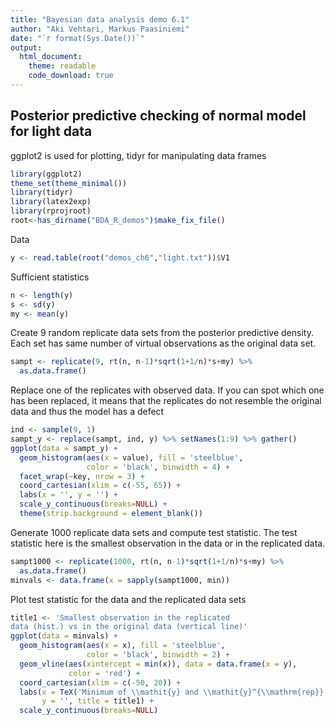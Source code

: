 ```yaml
---
title: "Bayesian data analysis demo 6.1"
author: "Aki Vehtari, Markus Paasiniemi"
date: "`r format(Sys.Date())`"
output:
  html_document:
    theme: readable
    code_download: true
---
```

## Posterior predictive checking of normal model for light data

ggplot2 is used for plotting, tidyr for manipulating data frames

```r
library(ggplot2)
theme_set(theme_minimal())
library(tidyr)
library(latex2exp)
library(rprojroot)
root<-has_dirname("BDA_R_demos")$make_fix_file()
```

Data

```r
y <- read.table(root("demos_ch6","light.txt"))$V1
```

Sufficient statistics

```r
n <- length(y)
s <- sd(y)
my <- mean(y)
```

Create 9 random replicate data sets from the posterior
predictive density.
Each set has same number of virtual observations as the
original data set.

```r
sampt <- replicate(9, rt(n, n-1)*sqrt(1+1/n)*s+my) %>%
  as.data.frame()
```

Replace one of the replicates with observed data.
If you can spot which one has been replaced, it means
that the replicates do not resemble the original data
and thus the model has a defect

```r
ind <- sample(9, 1)
sampt_y <- replace(sampt, ind, y) %>% setNames(1:9) %>% gather()
ggplot(data = sampt_y) +
  geom_histogram(aes(x = value), fill = 'steelblue',
                 color = 'black', binwidth = 4) +
  facet_wrap(~key, nrow = 3) +
  coord_cartesian(xlim = c(-55, 65)) +
  labs(x = '', y = '') +
  scale_y_continuous(breaks=NULL) +
  theme(strip.background = element_blank())
```

Generate 1000 replicate data sets and compute test statistic. The
test statistic here is the smallest observation in the data or in
the replicated data.

```r
sampt1000 <- replicate(1000, rt(n, n-1)*sqrt(1+1/n)*s+my) %>%
  as.data.frame()
minvals <- data.frame(x = sapply(sampt1000, min))
```

Plot test statistic for the data and the replicated data sets

```r
title1 <- 'Smallest observation in the replicated
data (hist.) vs in the original data (vertical line)'
ggplot(data = minvals) +
  geom_histogram(aes(x = x), fill = 'steelblue',
                 color = 'black', binwidth = 2) +
  geom_vline(aes(xintercept = min(x)), data = data.frame(x = y),
             color = 'red') +
  coord_cartesian(xlim = c(-50, 20)) +
  labs(x = TeX('Minimum of \\mathit{y} and \\mathit{y}^{\\mathrm{rep}}'),
       y = '', title = title1) +
  scale_y_continuous(breaks=NULL)
```

